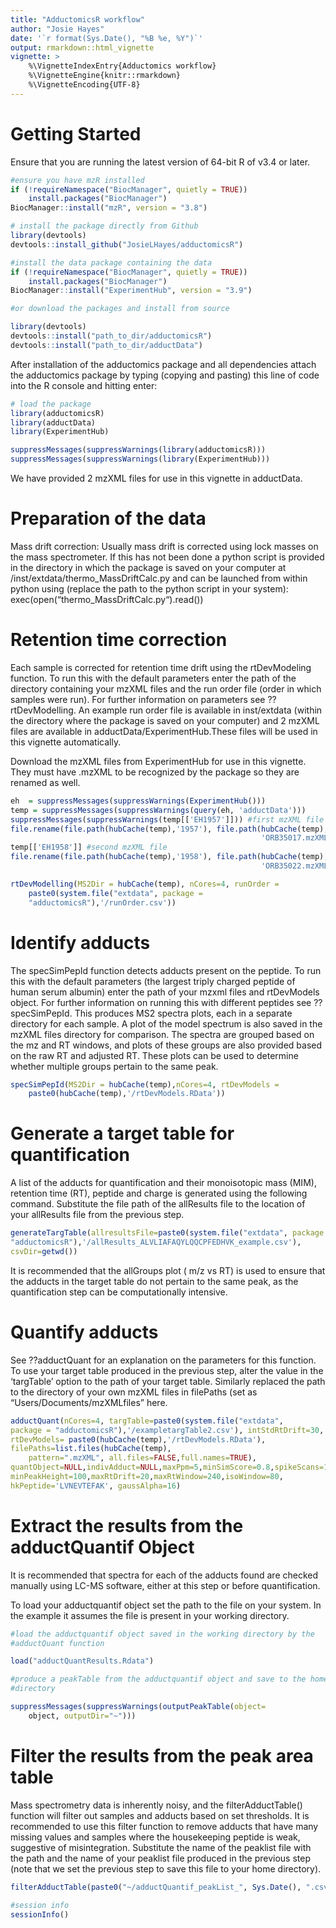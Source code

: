 ```yaml
---
title: "AdductomicsR workflow"
author: "Josie Hayes"
date: '`r format(Sys.Date(), "%B %e, %Y")`'
output: rmarkdown::html_vignette
vignette: >
    %\VignetteIndexEntry{Adductomics workflow}
    %\VignetteEngine{knitr::rmarkdown}
    %\VignetteEncoding{UTF-8}
---
```



# Getting Started

Ensure that you are running the latest version of 64-bit R of v3.4 or
later.

```r
#ensure you have mzR installed
if (!requireNamespace("BiocManager", quietly = TRUE))
    install.packages("BiocManager")
BiocManager::install("mzR", version = "3.8")
```

```r
# install the package directly from Github
library(devtools)
devtools::install_github("JosieLHayes/adductomicsR")

#install the data package containing the data 
if (!requireNamespace("BiocManager", quietly = TRUE))
    install.packages("BiocManager")
BiocManager::install("ExperimentHub", version = "3.9")

```

```r

#or download the packages and install from source

library(devtools)
devtools::install("path_to_dir/adductomicsR")
devtools::install("path_to_dir/adductData")

```

After installation of the adductomics package and all dependencies attach
the adductomics package by typing (copying and pasting) 
this line of code into the R console and hitting enter:

```r
# load the package
library(adductomicsR)
library(adductData)
library(ExperimentHub)
```

```r
suppressMessages(suppressWarnings(library(adductomicsR)))
suppressMessages(suppressWarnings(library(ExperimentHub)))

```

We have provided 2 mzXML files for use in this vignette in adductData.

# Preparation of the data
Mass drift correction: Usually mass drift is corrected using lock masses on
the mass spectrometer.
If this has not been done a python script is provided in the directory in 
which the package is saved on your computer at
/inst/extdata/thermo_MassDriftCalc.py and can be launched from within python 
using (replace the path to the python script in your system):
exec(open(“thermo_MassDriftCalc.py“).read())

# Retention time correction

Each sample is corrected for retention time drift using the rtDevModeling 
function. To run this with the default parameters enter the path of the
directory containing your mzXML files and the run order file (order in which
samples were run). For further information on parameters see
??rtDevModelling. An example run order file is available in inst/extdata
(within the directory where the package is saved on your computer) and 2
mzXML files are available in adductData/ExperimentHub.These files will
be used in this vignette automatically.

Download the mzXML files from ExperimentHub for use in this vignette. They 
must have .mzXML to be recognized by the package so they are renamed as 
well.

```r
eh  = suppressMessages(suppressWarnings(ExperimentHub()))
temp = suppressMessages(suppressWarnings(query(eh, 'adductData')))
suppressMessages(suppressWarnings(temp[['EH1957']])) #first mzXML file
file.rename(file.path(hubCache(temp),'1957'), file.path(hubCache(temp),
                                                        'ORB35017.mzXML'))
temp[['EH1958']] #second mzXML file
file.rename(file.path(hubCache(temp),'1958'), file.path(hubCache(temp),
                                                        'ORB35022.mzXML'))
```

```r
rtDevModelling(MS2Dir = hubCache(temp), nCores=4, runOrder =
    paste0(system.file("extdata", package =
    "adductomicsR"),'/runOrder.csv'))
```

# Identify adducts

The specSimPepId function detects adducts present on the peptide. To run this
with the default parameters (the largest triply charged peptide of human 
serum albumin) enter the path of your mzxml files and rtDevModels object. For 
further information on running this with different peptides see
??specSimPepId. This produces MS2 spectra plots, each in a separate
directory for each sample. A plot of the model spectrum is also saved in
the mzXML files directory for comparison. The spectra are grouped based 
on the mz and RT windows, and plots of these groups are also provided 
based on the raw RT and adjusted RT. These plots can be used to determine
whether multiple groups pertain to the same peak.
    
```r
specSimPepId(MS2Dir = hubCache(temp),nCores=4, rtDevModels =
    paste0(hubCache(temp),'/rtDevModels.RData'))
```

# Generate a target table for quantification
A list of the adducts for quantification and their monoisotopic mass (MIM), 
retention time (RT), peptide and charge is generated using the following 
command. Substitute the file path of the allResults file to the location of 
your allResults file from the previous step.

```r

generateTargTable(allresultsFile=paste0(system.file("extdata", package =
"adductomicsR"),'/allResults_ALVLIAFAQYLQQCPFEDHVK_example.csv'),
csvDir=getwd())
```

It is recommended that the allGroups plot ( m/z vs RT) is used to ensure that 
the adducts in the target table do not pertain to the same peak, as the 
quantification step can be computationally intensive.

# Quantify adducts

See ??adductQuant for an explanation on the parameters for this function. To 
use your target table produced in the previous step, alter the value in the 
'targTable' option to the path of your target table. Similarly replaced the 
path to the directory of your own mzXML files in filePaths (set as 
"Users/Documents/mzXMLfiles" here.
```r

adductQuant(nCores=4, targTable=paste0(system.file("extdata", 
package = "adductomicsR"),'/exampletargTable2.csv'), intStdRtDrift=30, 
rtDevModels= paste0(hubCache(temp),'/rtDevModels.RData'),
filePaths=list.files(hubCache(temp),
    pattern=".mzXML", all.files=FALSE,full.names=TRUE),
quantObject=NULL,indivAdduct=NULL,maxPpm=5,minSimScore=0.8,spikeScans=1,
minPeakHeight=100,maxRtDrift=20,maxRtWindow=240,isoWindow=80,
hkPeptide='LVNEVTEFAK', gaussAlpha=16)

```

# Extract the results from the adductQuantif Object
It is recommended that spectra for each of the adducts found are checked 
manually using LC-MS software, either at this step or before quantification. 

To load your adductquantif object set the path to the file on your system. In 
the example it assumes the file is present in your working directory.
```r
#load the adductquantif object saved in the working directory by the 
#adductQuant function 

load("adductQuantResults.Rdata")

#produce a peakTable from the adductquantif object and save to the home
#directory

suppressMessages(suppressWarnings(outputPeakTable(object=
    object, outputDir="~")))
```

# Filter the results from the peak area table
Mass spectrometry data is inherently noisy, and the filterAdductTable() 
function will filter out samples and adducts based on set thresholds. It is 
recommended to use this filter function to remove adducts that have many 
missing values and samples where the housekeeping peptide is weak, suggestive 
of misintegration. Substitute the name of the peaklist file with the path and 
the name of your peaklist file produced in the previous step (note that we set 
the previous step to save this file to your home directory).

```r
filterAdductTable(paste0("~/adductQuantif_peakList_", Sys.Date(), ".csv"))
```

```r
#session info
sessionInfo()
```

